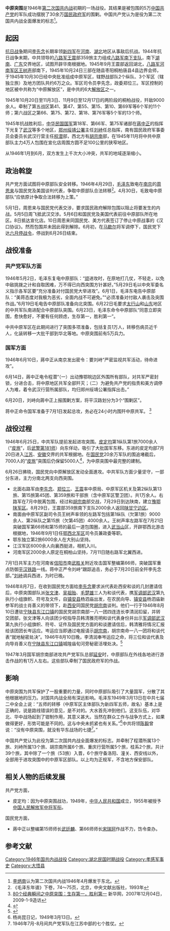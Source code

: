{{otheruses|subject=第二次国共内战战役之一的中原突围|other=其他同名条目|中原突围 (电视剧)}}
{{Infobox Military Conflict|
campaign=國共內戰|
image=|
caption=|
conflict=中原突围|
partof=[[第二次国共内战|第二次国共内战]]|
date=1946年6月26日－1946年底|
place=[[中华民国|中國]][[湖北省_(中華民國)|湖北省]][[礼山县_(中华民国)|礼山县]]（今[[孝感市|孝感市]][[大悟县|大悟县]]）宣化店地区|
result=共产党军队脱离包围，转移到已有根据地，或化整为零开辟了新的根据地。中原地区被国军占据。|
combatant1=共产党中原部队，包括[[新四军|新四军]][[李先念|李先念]]部、[[八路军|八路军]][[王树声|王树声]]部、[[王震|王震]]部等|
combatant2=[[国民政府军|国民政府军]]第一、第五、第六三个战区的第18军、第66军、第75军共二十几个师| 
commander1=[[李先念|李先念]]、[[郑位三|郑位三]]、[[王震|王震]]|
commander2=[[刘峙|刘峙]]、[[胡宗南|胡宗南]]、[[程潜|程潜]]|
strength1=50,000人|
strength2=30余万人|
casualties1=8400人<ref>肖建章 [http://中原突围的战略意义和历史作用 中原突围的战略意义和历史作用]{{dead link|date=2017年11月 |bot=InternetArchiveBot |fix-attempted=yes }}广州新四军研究会 2012年4月27日</ref>|
casualties2=11000人|
}}

'''中原突围'''是1946年[[第二次国共内战|第二次国共内战]]初期的一场战役。其结果是被包围的5万[[中国共产党|中国共产党]]的军队成功摆脱了30余万[[国民政府军|国民政府军]]的围剿。中国共产党认为是役为第二次国共内战全面爆发的标志<ref>[[李炳南|李炳南]]认为第二次国共内战1946年4月爆发于东北。{{cite book|author=李炳南|title=政治協商會議與國共談判|url=http://books.google.com/books?id=o6JIAAAACAAJ|year=1993年|publisher=永業出版社|isbn=978-957-8539-09-9|access-date=2014-04-09|archive-date=2014-07-04|archive-url=https://web.archive.org/web/20140704144313/http://books.google.com/books?id=o6JIAAAACAAJ|dead-url=no}}</ref>{{Page needed|date=April 2014}}。

== 起因 ==
[[抗日战争|抗日战争]]期间[[李先念|李先念]]长期率领[[新四军|新四军]]在[[河南|河南]]、[[湖北|湖北]]地区从事敌后抗战。1944年抗日战争末期，中共领导的[[八路军|八路军]][[王震|王震]]部359旅主力组成[[八路军南下支队|八路军南下支队]]，南下[[湖南|湖南]]、[[广东|广东]]交界地区，试图开辟华南根据地。1945年9月王震部返回湖北，[[八路军河南军区|八路军河南军区]][[王树声|王树声]]部南下，1945年10月24日三部在随县枣阳桐柏唐县4县边界会师，于1945年10月30日经中央批准组成中原军区，辖野战部队2个纵队、3个军区（辖独立旅）及地方团队共约6万之众。军区司令员李先念，政委郑位三。军区控制的地区被中共称为“中原解放区”，是中共的6大[[解放区|解放区]]之一。

1945年10月20日至11月3日、11月9日至12月17日的两阶段的桐柏战役，歼敌9000余人。牵制了第五战区第41、第47、第55、第15、第10、第69军等6个军的11个师；第六战区之第66、第75、第72、第18、第76军等5个军的13个师。

1945年抗战胜利后，[[中华民国|中华民国]][[國民政府軍|国军]]第18军、第66军、第75军诸部在[[蔣中正|蔣中正]]的指挥下光复了[[武汉|武汉]]等多个地区，[[郑州绥靖公署|郑州绥靖公署]]主任[[刘峙|刘峙]]任总指挥，南有国民政府军事委员会委员长武汉行营主任[[程潜|程潜]]部，西北方有[[胡宗南|胡宗南]]部，在1945年11月将中共中原部队主力4万人包围在宣化店周围方圆不足100公里的狭窄地区。

从1946年1月到6月，双方发生上千次大小冲突，共军的地域逐渐缩小。

== 政治斡旋 ==
共产党方面试图将中原部队安全转移。1946年4月29日，[[毛泽东|毛泽东]]致电在[[南京|南京]]的[[周恩来|周恩来]]与国民党及美国谈判代表，争取中原部队合法转移<ref>《毛泽东年谱》下卷，74～75页，北京，中央文献出版社，1993年</ref>。4月30日，毛致电中原部队“应依原计争取合法转移为上策。”

5月1日，周恩来与国民党代表交涉，要求国民政府解除包围以阻止将要发生的内战。5月5日周飞抵武汉交涉。5月6日和国民党及美国代表前往中原部队所在地区。8日抵达宣化店。10日周恩来同国民党、美方代表签订了停止中原战事的《汉口协议》。然而包围并未因此得到解除。6月初，在[[马歇尔|马歇尔]]将军调停下，国民党下达[[六月停战令|六月停战令]]，停战到6月26日结束。

== 战役准备 ==
=== 共产党军队方面 ===
1946年5月2日，毛泽东复电中原部队：“[[顽军|顽]]进攻时，在原地打几仗，不轻走，以免中敌挑拨之计和自取困难，万不得已向西突围方针甚好。”5月29日毛以中央军委名义指示各军区要“充分准备对付国民党大举进攻”。6月1日，毛泽东电告中原部队：“美蒋态度对我极为恶劣，全面内战不可避免。”“必须准备对付敌人袭击及突围作战。”6月19日毛电告中原部队准备向北突围。6月22日毛要求[[太行山|太行山]]和[[山东|山东]]地区的中共军队南进配合中原部队突围。6月23日，毛泽东命令中原部队“同意立即突围，愈快愈好，不要有任何顾虑，生存第一，胜利第一”。

中共中原军区在此期间进行了突围多项准备，包括复员1万人，转移伤病员近千人，化装转移一大批干部到华北等地。中原突围前有5万兵力。

=== 国军方面 ===
1946年6月10日，蔣中正从南京发出密令：要刘峙“严密监视共军活动，待命进攻”。

6月14日，蔣中正电令程潜“（一）出动豫鄂皖边区外围所有部队，对共军严密封锁，分进合击，将中原地区共军全部歼灭；（二）为避免共产党的指责和美方调停人为难，着令武汉行营所属部队，均归郑州绥靖公署指挥出击。” 

6月20日，刘峙向蔣中正上报围剿方案，将平汉路划分为3个“围剿区”。

蒋中正命令国军准备于7月1日发起总攻，务必在24小时内围歼中原共军。 <ref name="xinhua">[http://news.xinhuanet.com/mil/2007-12/04/content_7200042_1.htm 80个经典瞬间之中原突围：生存第一，胜利第一] {{Wayback|url=http://news.xinhuanet.com/mil/2007-12/04/content_7200042_1.htm |date=20090627093238 }}新华网，2007年12月04日，2009-1-9造访</ref>

== 战役过程 ==
1946年6月25日，中共军队提前发起进攻突围。[[皮定均|皮定均]]第1纵队第1旅7000余人（“[[皮旅|皮旅]]”，后[[武警第181师|武警第181师]]）向东佯动，吸引了大批国军东移。东进的皮定均部7月20日进入[[江苏|江苏]]、[[安徽|安徽]]交界的共军根据地。在[[国民党|国民党]]20余万军队的围追堵截后，7000人的“[[皮旅|皮旅]]”突围后仍保留5000人<ref>{{cite web | language = zh-hans | publisher = 遂宁日报 | title = 英雄皮旅老兵张守礼见证中原突围 | url = http://www.snxhw.com.cn/content/2005-10/17/2005101794934.htm | author = 张柯 | date = 2005-10-17 | accessdate = 2009年7月9日 | deadurl = yes | archiveurl = https://web.archive.org/web/20091005025348/http://www.snxhw.com.cn/content/2005-10/17/2005101794934.htm | archivedate = 2009年10月5日 }}</ref>，为中原突围中最完整的建制。

6月26日拂晓，国民党向中原解放区发动全面進攻。中共军队方面少量坚守，一部分东进，主力分南北两支向西突围。
*北面右路军由[[李先念|李先念]]、[[郑位三|郑位三]]、[[王震|王震]]率中原局、中原军区机关及第2纵队第13旅、第15旅第45团、第359旅和干部旅（含中原军区警卫团）。共1万余人。右路军在7月中脱离包围，经过和[[胡宗南|胡宗南]]部交战，7月29日到达陕南，建立[[豫鄂陕军区|豫鄂陕军区]]。8月29日，王震部359旅南下支队2000余人返回[[陕甘宁边区|陕甘宁边区]]。
*南面由中原军区副司令员王树声率领的左路军包括第1纵队（欠第1旅）9000余人、第2纵队之第15旅（欠第45团）4000余人。王树声率左路军在7月21日突破国军第66师和第15师的最后一道包围圈，进入[[武当山|武当山]]区，开辟鄂西北游击根据地，1946年9月1日任[[鄂西北军区|鄂西北军区]]司令员兼政委等职。
*鄂东独立第2旅6000余人在大别山坚持。
*江汉军区6000余人向襄西挺进，相机入川。
*河南军区2000余人原定在桐柏山坚持，7月11日随右路军北翼西进。

7月1日共军主力在河南省[[信阳市|信阳市]]南[[武胜关|武胜关]]附近攻击国军整编第66师，突破国军重点防御[[平汉铁路|平汉铁路]]一线。蒋中正严令刘峙“跟踪追击，务必于7月20日前全歼李先念部。”[[刘峙|刘峙]]调兵西进，为时已晚。

1946年8月7日，在收到国民党方面给[[李先念|李先念]]要求派代表赴西安和谈的几封邀请信后，中原突围部队派[[张文津|张文津]]、[[吴祖贻|吴祖贻]]、[[毛楚雄|毛楚雄]]三人为和谈代表，携[[军调部|军调部]][[武汉|武汉]]第九执行小组旗帜、符号及文件，自[[镇安县|镇安县]]杨泗庙出发，在农民向导、[[镇安县|镇安县]]杨泗庙新参军的战士肖善义的带领下，赴[[西安|西安]]同国民党[[胡宗南|胡宗南]]谈判。他们一行于1946年8月10日遭驻[[宁陕县|宁陕县]][[东江口镇|东江口镇]]的国民党胡宗南部一八一团四连连长李清润扣留，并转交团部，张文津等人向该团少校指导员韩清雅亮明和谈代表身份并出示[[军调部|军调部]][[武汉|武汉]]第九执行小组旗帜、符号、证件及国民党方面的和谈邀请信后，韩清雅将情况汇报给该团团长岑运应。岑运应当即通过电报请示[[胡宗南|胡宗南]]，胡宗南命一八一团将和谈代表“就地秘密处决”。1946午8月10日晚，李清润奉岑运应之命，将三位和谈代表及向导肖善义在[[宁陕县|宁陕县]][[东江口镇|东江口镇]]城隍庙旬河旁秘密活埋处决。<ref>{{Cite web |url=http://www.shx.chinanews.com/news/2011/0629/5994.html |title=陕西党史研究查明毛泽东侄子毛楚雄失踪之谜，中国新闻网，2011年06月29日 |accessdate=2012年7月4日 |archive-date=2020年5月4日 |archive-url=https://web.archive.org/web/20200504083755/http://www.shx.chinanews.com/news/2011/0629/5994.html |dead-url=no }}</ref>

1947年3月国军胡宗南部进攻共产党军队总部[[延安|延安]]时，中原部队在外线各地进行游击作战的有1万人左右。这些部队牵制了国民政府军的作战。

== 影响 ==
中原突围为共军保护了一股重要的力量，同时中原部队吸引了大量国军，分散了其他根据地的压力。对国共内战全局有深远影响。毛泽东1949年3月13日在中共七届二中全会上说：“五师的转移（中原军区主体部队为新四军五师，故名）基本上是正确的，说是路线错误的意见，是不对的。大水首先冲到他们。这支队伍，对华北、华中战场起到了钳制作用，其意义甚大。当然在群众工作与战争方式上，如果做得更好，形势可能是不同的。这与中央未抓紧也有关系。”<ref>杨尚昆日记，1949年3月13日。</ref>中共将领[[陈毅|陈毅]]曾说：“没有中原突围，就没有华东战场的七捷<ref>1946年7月-8月间共产党军队在江苏中部的七个胜仗。</ref>。”

中国共产党认为此役为第二次国共内战全面爆发的标志。并牵制了程潜所属13个旅、刘峙所属13个旅、胡宗南所属6个旅、重庆行营所属5个旅，桂系2个旅，共计39个旅，其中除了一个旅（53旅）入晋，6个旅守备洛阳、潼关、西安线以外，全部用于进攻突围中的中原军区部队。以上均为正规军，不含地方保安部队。

== 相关人物的后续发展 ==
共产党方面，
* 皮定均：因为中原突围战功，1949年，[[中华人民共和国|中华人民共和国]]成立，1955年被授予[[中国人民解放军|中国人民解放军]][[中将|中将]][[军衔|军衔]]。

国民党方面，
* 蔣中正以整编第15师师长[[武廷麟|武廷麟]]、第66师师长[[宋瑞珂|宋瑞珂]]作战不力，饬令查办。

==参考文献==
{{Reflist|2}}

{{第二次国共内战}}
[[Category:1946年国共内战战役|Category:1946年国共内战战役]]
[[Category:湖北民国时期战役|Category:湖北民国时期战役]]
[[Category:孝感军事史|Category:孝感军事史]]
[[Category:大悟县|Category:大悟县]]